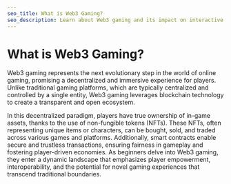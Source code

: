 ```yaml
---
seo_title: What is Web3 Gaming?
seo_description: Learn about Web3 gaming and its impact on interactive entertainment. Explore the fusion of blockchain and gaming experiences.
---
```


# What is Web3 Gaming?

Web3 gaming represents the next evolutionary step in the world of online gaming, promising a decentralized and immersive experience for players. Unlike traditional gaming platforms, which are typically centralized and controlled by a single entity, Web3 gaming leverages blockchain technology to create a transparent and open ecosystem.

In this decentralized paradigm, players have true ownership of in-game assets, thanks to the use of non-fungible tokens (NFTs). These NFTs, often representing unique items or characters, can be bought, sold, and traded across various games and platforms. Additionally, smart contracts enable secure and trustless transactions, ensuring fairness in gameplay and fostering player-driven economies. As beginners delve into Web3 gaming, they enter a dynamic landscape that emphasizes player empowerment, interoperability, and the potential for novel gaming experiences that transcend traditional boundaries.
